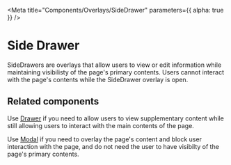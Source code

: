 
<Meta title="Components/Overlays/SideDrawer" parameters={{ alpha: true }} />

# Side Drawer

SideDrawers are overlays that allow users to view or edit information while
maintaining visibilisty of the page's primary contents. Users cannot interact
with the page's contents while the SideDrawer overlay is open.

## Related components

Use [Drawer](/components/Drawer) if you need to allow users to view
supplementary content while still allowing users to interact with the main
contents of the page.

Use [Modal](/components/Modal) if you need to overlay the page's content and
block user interaction with the page, and do not need the user to have visibilty
of the page's primary contents.
